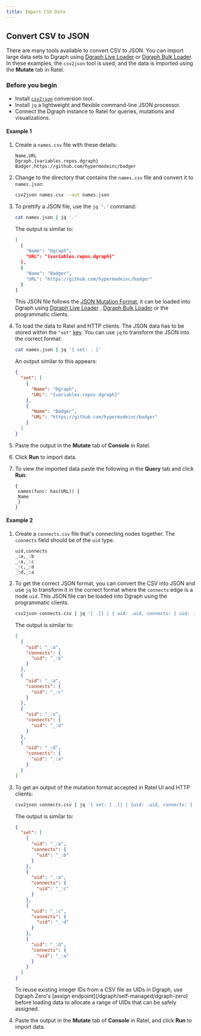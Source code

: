 ```yaml
---
title: Import CSV Data
---
```



<DgraphWIP />

## Convert CSV to JSON

There are many tools available to convert CSV to JSON. You can import large data
sets to Dgraph using [Dgraph Live Loader](/dgraph/admin/live-loader) or
[Dgraph Bulk Loader](/dgraph/admin/bulk-loader). In these examples, the
`csv2json` tool is used, and the data is imported using the **Mutate** tab in
Ratel.

### Before you begin

- Install [`csv2json`](https://www.npmjs.com/package/csv2json) conversion tool.
- Install `jq` a lightweight and flexible command-line JSON processor.
- Connect the Dgraph instance to Ratel for queries, mutations and
  visualizations.

#### Example 1

1. Create a `names.csv` file with these details:

   ```csv
   Name,URL
   Dgraph,{variables.repos.dgraph}
   Badger,https://github.com/hypermodeinc/badger
   ```

2. Change to the directory that contains the `names.csv` file and convert it to
   `names.json`:

   ```sh
   csv2json names.csv --out names.json
   ```

3. To prettify a JSON file, use the `jq '.'` command:

   ```sh
   cat names.json | jq '.'
   ```

   The output is similar to:

   ```sh
   [
     {
       "Name": "Dgraph",
       "URL": "{variables.repos.dgraph}"
     },
     {
       "Name": "Badger",
       "URL": "https://github.com/hypermodeinc/badger"
     }
   ]
   ```

   This JSON file follows the [JSON Mutation Format](/dgraph/dql/json), it can
   be loaded into Dgraph using [Dgraph Live Loader](./live-loader) ,
   [Dgraph Bulk Loader](./bulk-loader) or the programmatic clients.

4. To load the data to Ratel and HTTP clients. The JSON data has to be stored
   within the `"set"`
   [key](/dgraph/dql/json#json-syntax-using-raw-http-or-ratel-ui"). You can use
   `jq` to transform the JSON into the correct format:

   ```sh
   cat names.json | jq '{ set: . }'
   ```

   An output similar to this appears:

   ```json
   {
     "set": [
       {
         "Name": "Dgraph",
         "URL": "{variables.repos.dgraph}"
       },
       {
         "Name": "Badger",
         "URL": "https://github.com/hypermodeinc/badger"
       }
     ]
   }
   ```

5. Paste the output in the **Mutate** tab of **Console** in Ratel.
6. Click **Run** to import data.
7. To view the imported data paste the following in the **Query** tab and click
   **Run**:

   ```dql
   {
    names(func: has(URL)) {
    Name
    }
   }
   ```

#### Example 2

1. Create a `connects.csv` file that's connecting nodes together. The `connects`
   field should be of the `uid` type.

   ```csv
   uid,connects
   _:a,_:b
   _:a,_:c
   _:c,_:d
   _:d,_:a
   ```

2. To get the correct JSON format, you can convert the CSV into JSON and use
   `jq` to transform it in the correct format where the `connects` edge is a
   node `uid`. This JSON file can be loaded into Dgraph using the programmatic
   clients.

   ```sh
   csv2json connects.csv | jq '[ .[] | { uid: .uid, connects: { uid: .connects } } ]'
   ```

   The output is similar to:

   ```json
   [
     {
       "uid": "_:a",
       "connects": {
         "uid": "_:b"
       }
     },
     {
       "uid": "_:a",
       "connects": {
         "uid": "_:c"
       }
     },
     {
       "uid": "_:c",
       "connects": {
         "uid": "_:d"
       }
     },
     {
       "uid": "_:d",
       "connects": {
         "uid": "_:a"
       }
     }
   ]
   ```

3. To get an output of the mutation format accepted in Ratel UI and HTTP
   clients:

   ```sh
   csv2json connects.csv | jq '{ set: [ .[] | {uid: .uid, connects: { uid: .connects } } ] }'
   ```

   The output is similar to:

   ```json
   {
     "set": [
       {
         "uid": "_:a",
         "connects": {
           "uid": "_:b"
         }
       },
       {
         "uid": "_:a",
         "connects": {
           "uid": "_:c"
         }
       },
       {
         "uid": "_:c",
         "connects": {
           "uid": "_:d"
         }
       },
       {
         "uid": "_:d",
         "connects": {
           "uid": "_:a"
         }
       }
     ]
   }
   ```

   <Note>
     To reuse existing integer IDs from a CSV file as UIDs in Dgraph, use Dgraph
     Zero's [assign endpoint](/dgraph/self-managed/dgraph-zero) before loading
     data to allocate a range of UIDs that can be safely assigned.
   </Note>

4. Paste the output in the **Mutate** tab of **Console** in Ratel, and click
   **Run** to import data.
